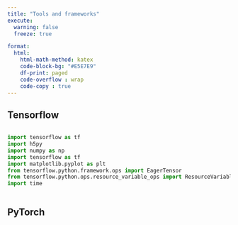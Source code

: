 ```yaml
---
title: "Tools and frameworks"
execute: 
  warning: false
  freeze: true

format:
  html:
    html-math-method: katex
    code-block-bg: "#E5E7E9"
    df-print: paged
    code-overflow : wrap
    code-copy : true
---
```


## Tensorflow

``` python

import tensorflow as tf
import h5py
import numpy as np
import tensorflow as tf
import matplotlib.pyplot as plt
from tensorflow.python.framework.ops import EagerTensor
from tensorflow.python.ops.resource_variable_ops import ResourceVariable
import time
```

``` python3
```

## PyTorch
